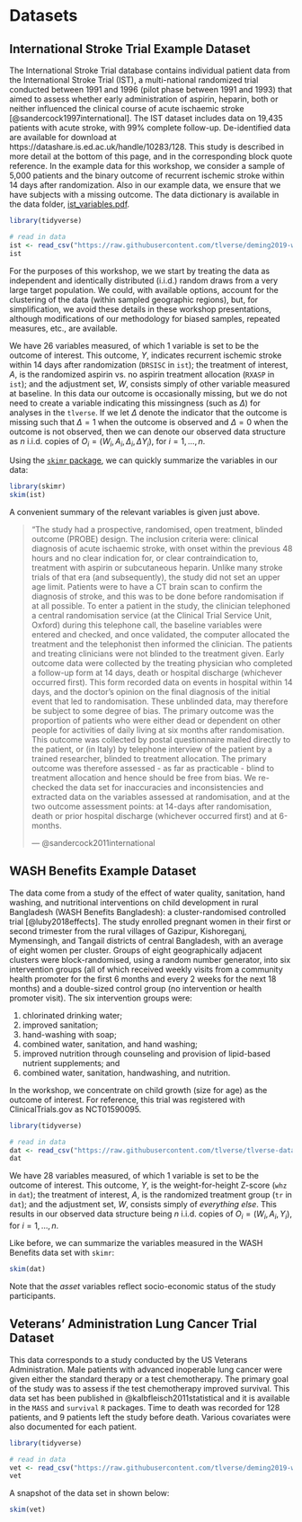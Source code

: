# Datasets {#data}

## International Stroke Trial Example Dataset {#ist}

The International Stroke Trial database contains individual patient data
from the International Stroke Trial (IST), a multi-national randomized trial 
conducted between 1991 and 1996 (pilot phase between 1991 and 1993) that aimed 
to assess whether early administration of aspirin, heparin, both or neither 
influenced the clinical course of acute ischaemic stroke 
[@sandercock1997international]. The IST dataset includes data on 19,435 patients 
with acute stroke, with 99\% complete follow-up. De-identified data are 
available for download at https://datashare.is.ed.ac.uk/handle/10283/128. 
This study is described in more detail at the bottom of this page, and in the 
corresponding block quote reference. In the example data for this workshop, we 
consider a sample of 5,000 patients and the binary outcome of recurrent ischemic 
stroke within 14 days after randomization. Also in our example data, we ensure 
that we have subjects with a missing outcome. The data dictionary is available 
in the data folder, [ist_variables.pdf](https://github.com/tlverse/deming2019-workshop/blob/master/data/ist_variables.pdf). 

```r
library(tidyverse)

# read in data
ist <- read_csv("https://raw.githubusercontent.com/tlverse/deming2019-workshop/master/data/ist_sample.csv")
ist
```

For the purposes of this workshop, we we start by treating the data as
independent and identically distributed (i.i.d.) random draws from a very large
target population. We could, with available options, account for the clustering
of the data (within sampled geographic regions), but, for simplification, we 
avoid these details in these workshop presentations, although modifications of 
our methodology for biased samples, repeated measures, etc., are available.

We have 26 variables measured, of which 1 variable is set to be the outcome of
interest. This outcome, $Y$, indicates recurrent ischemic stroke within 14 days 
after randomization (`DRSISC` in `ist`); the treatment of interest, 
$A$, is the randomized aspirin vs. no aspirin treatment allocation (`RXASP` in 
`ist`); and the adjustment set, $W$, consists simply of other variable measured 
at baseline. In this data our outcome is occasionally missing, but we do not 
need to create a variable indicating this missingness (such as $\Delta$) for 
analyses in the `tlverse`. If we let $\Delta$ denote the indicator that 
the outcome is missing such that $\Delta = 1$ when the outcome is observed and 
$\Delta = 0$ when the outcome is not observed, then we can denote our observed 
data structure as $n$ i.i.d. copies of $O_i = (W_i, A_i, \Delta_i, \Delta Y_i)$, 
for $i = 1, \ldots, n$.

Using the [`skimr` package](https://CRAN.R-project.org/package=skimr), we can
quickly summarize the variables in our data:

```r
library(skimr)
skim(ist)
```

A convenient summary of the relevant variables is given just above.

> "The study had a prospective, randomised, open treatment, blinded outcome 
> (PROBE) design. The inclusion criteria were: clinical diagnosis of acute 
> ischaemic stroke, with onset within the previous 48 hours and no clear 
> indication for, or clear contraindication to, treatment with aspirin or 
> subcutaneous heparin. Unlike many stroke trials of that era (and 
> subsequently), the study did not set an upper age limit. Patients were to 
> have a CT brain scan to confirm the diagnosis of stroke, and this was to be 
> done before randomisation if at all possible. To enter a patient in the 
> study, the clinician telephoned a central randomisation service (at the 
> Clinical Trial Service Unit, Oxford) during this telephone call, the baseline 
> variables were entered and checked, and once validated, the computer 
> allocated the treatment and the telephonist then informed the clinician. The 
> patients and treating clinicians were not blinded to the treatment given. 
> Early outcome data were collected by the treating physician who completed a 
> follow-up form at 14 days, death or hospital discharge (whichever occurred 
> first). This form recorded data on events in hospital within 14 days, and the 
> doctor's opinion on the final diagnosis of the initial event that led to 
> randomisation. These unblinded data, may therefore be subject to some degree 
> of bias. The primary outcome was the proportion of patients who were either 
> dead or dependent on other people for activities of daily living at six 
> months after randomisation. This outcome was collected by postal 
> questionnaire mailed directly to the patient, or (in Italy) by telephone 
> interview of the patient by a trained researcher, blinded to treatment 
> allocation. The primary outcome was therefore assessed - as far as 
> practicable - blind to treatment allocation and hence should be free from 
> bias. We re-checked the data set for inaccuracies and inconsistencies and 
> extracted data on the variables assessed at randomisation, and at the two 
> outcome assessment points: at 14-days after randomisation, death or prior 
> hospital discharge (whichever occurred first) and at 6-months.
>
> --- @sandercock2011international

## WASH Benefits Example Dataset {#wash}

The data come from a study of the effect of water quality, sanitation, hand
washing, and nutritional interventions on child development in rural Bangladesh
(WASH Benefits Bangladesh): a cluster-randomised controlled trial
[@luby2018effects]. The study enrolled pregnant women in their first or second
trimester from the rural villages of Gazipur, Kishoreganj, Mymensingh, and
Tangail districts of central Bangladesh, with an average of eight women per
cluster. Groups of eight geographically adjacent clusters were block-randomised,
using a random number generator, into six intervention groups (all of which
received weekly visits from a community health promoter for the first 6 months
and every 2 weeks for the next 18 months) and a double-sized control group (no
intervention or health promoter visit). The six intervention groups were:

1. chlorinated drinking water;
2. improved sanitation;
3. hand-washing with soap;
4. combined water, sanitation, and hand washing;
5. improved nutrition through counseling and provision of lipid-based nutrient
   supplements; and
6. combined water, sanitation, handwashing, and nutrition.

In the workshop, we concentrate on child growth (size for age) as the outcome of
interest. For reference, this trial was registered with ClinicalTrials.gov as
NCT01590095.

```r
library(tidyverse)

# read in data
dat <- read_csv("https://raw.githubusercontent.com/tlverse/tlverse-data/master/wash-benefits/washb_data.csv")
dat
```

We have 28 variables measured, of which 1 variable is set to be the outcome of
interest. This outcome, $Y$, is the weight-for-height Z-score (`whz` in `dat`);
the treatment of interest, $A$, is the randomized treatment group (`tr` in
`dat`); and the adjustment set, $W$, consists simply of *everything else*. This
results in our observed data structure being $n$ i.i.d. copies of $O_i = (W_i,
A_i, Y_i)$, for $i = 1, \ldots, n$.

Like before, we can summarize the variables measured in the WASH Benefits data 
set with `skimr`:

```r
skim(dat)
```

Note that the *asset* variables reflect socio-economic status of the study 
participants. 

## Veterans’ Administration Lung Cancer Trial Dataset {#vet}

This data corresponds to a study conducted by the US Veterans Administration. 
Male patients with advanced inoperable lung cancer were given either the 
standard therapy or a test chemotherapy. The primary goal of the study was to 
assess if the test chemotherapy improved survival. This data set has been 
published in @kalbfleisch2011statistical and it is available in the `MASS` and 
`survival` `R` packages. Time to death was recorded for 128 patients, and 9 
patients left the study before death. Various covariates were also documented 
for each patient. 

```r
library(tidyverse)

# read in data
vet <- read_csv("https://raw.githubusercontent.com/tlverse/deming2019-workshop/master/data/veteran.csv")
vet
```

A snapshot of the data set in shown below:

```r
skim(vet)
```